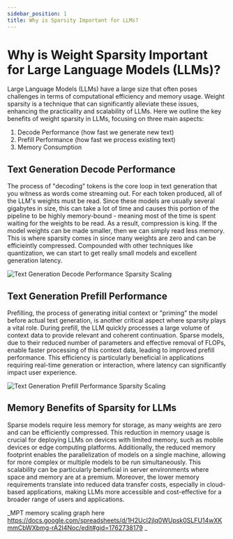 ```yaml
---
sidebar_position: 1
title: Why is Sparsity Important for LLMs?
---
```



# Why is Weight Sparsity Important for Large Language Models (LLMs)?

Large Language Models (LLMs) have a large size that often poses challenges in terms of computational efficiency and memory usage. Weight sparsity is a technique that can significantly alleviate these issues, enhancing the practicality and scalability of LLMs. Here we outline the key benefits of weight sparsity in LLMs, focusing on three main aspects: 
1. Decode Performance (how fast we generate new text)
2. Prefill Performance (how fast we process existing text)
3. Memory Consumption

## Text Generation Decode Performance

The process of "decoding" tokens is the core loop in text generation that you witness as words come streaming out. For each token produced, all of the LLM's weights must be read. Since these models are usually several gigabytes in size, this can take a lot of time and causes this portion of the pipeline to be highly memory-bound - meaning most of the time is spent waiting for the weights to be read. As a result, compression is king. If the model weights can be made smaller, then we can simply read less memory. This is where sparsity comes in since many weights are zero and can be efficieintly compressed. Compounded with other techniques like quantization, we can start to get really small models and excellent generation latency.

![Text Generation Decode Performance Sparsity Scaling](/img/decode-performance-sparsity-scaling.png)

## Text Generation Prefill Performance

Prefilling, the process of generating initial context or "priming" the model before actual text generation, is another critical aspect where sparsity plays a vital role. During prefill, the LLM quickly processes a large volume of context data to provide relevant and coherent continuation. Sparse models, due to their reduced number of parameters and effective removal of FLOPs, enable faster processing of this context data, leading to improved prefill performance. This efficiency is particularly beneficial in applications requiring real-time generation or interaction, where latency can significantly impact user experience.

![Text Generation Prefill Performance Sparsity Scaling](/img/prefill-performance-sparsity-scaling.png)

## Memory Benefits of Sparsity for LLMs

Sparse models require less memory for storage, as many weights are zero and can be efficiently compressed. This reduction in memory usage is crucial for deploying LLMs on devices with limited memory, such as mobile devices or edge computing platforms. 
Additionally, the reduced memory footprint enables the parallelization of models on a single machine, allowing for more complex or multiple models to be run simultaneously. This scalability can be particularly beneficial in server environments where space and memory are at a premium. 
Moreover, the lower memory requirements translate into reduced data transfer costs, especially in cloud-based applications, making LLMs more accessible and cost-effective for a broader range of users and applications.

_MPT memory scaling graph here https://docs.google.com/spreadsheets/d/1H2UcI2jlq0WUpsk0SLFU14wXKmmCbWXbmg-rA2I4Noc/edit#gid=1762738179  _